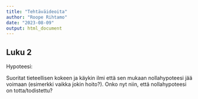 ```yaml
---
title: "Tehtäväideoita"
author: "Roope Rihtamo"
date: "2023-08-09"
output: html_document
---
```


## Luku 2

Hypoteesi:

Suoritat tieteellisen kokeen ja käykin ilmi että sen mukaan nollahypoteesi jää voimaan (esimerkki vaikka jokin hoito?). Onko nyt niin, että nollahypoteesi on totta/todistettu?


